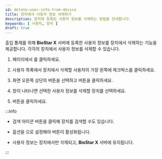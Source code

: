 ```yaml
---
id: delete-user-info-from-device
title: 장치에서 사용자 정보 삭제하기
description: 장치에 등록된 사용자 정보를 삭제하는 방법을 안내합니다.
keywords: [ 사용자, 장치 ]
draft: true
---
```


출입 통제를 위해 **BioStar X** 서버에 등록한 사용자 정보를 장치에서 삭제하는 기능을 제공합니다. 각각의 장치에서 사용자 정보를 삭제할 수 있습니다.

1. <Cmd sid='shell.header.launcher' /> 페이지에서 <Cmd sid='shell.header.user' />를 클릭하세요.

1. 사용자 목록에서 장치에서 삭제할 사용자의 가장 왼쪽에 체크박스를 클릭하세요.

1. 화면 오른쪽 상단의 <IcMoreW/> 버튼을 선택하고 <Cmd sid='user.header.removeFromDevice' product='2' /> 버튼을 클릭하세요.

1. <Cmd sid='user.header.removeFromDevice' product='2' /> 창이 나타나면 선택한 사용자 정보를 삭제할 장치를 선택하세요.

1. <Cmd sid='common.delete' /> 버튼을 클릭하세요.

:::info

* 검색 아이콘 버튼을 클릭해 장치를 검색할 수도 있습니다.

* <Cmd sid='setting.server.automaticUserSync' product='2' /> 옵션을 <Cmd sid='device.Input.unsupervised' product='2' />으로 설정해야 <Cmd sid='user.header.removeFromDevice' product='2' /> 버튼이 활성화됩니다.

* 사용자 정보는 장치에서만 삭제되고, **BioStar X** 서버에 유지됩니다.

:::
